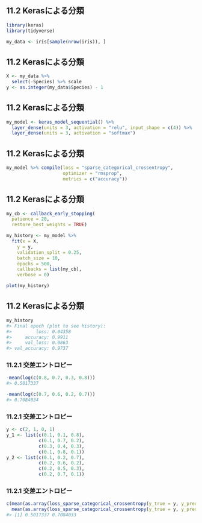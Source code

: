 ## 11.2 Kerasによる分類

```r
library(keras)
library(tidyverse)

my_data <- iris[sample(nrow(iris)), ]
```

## 11.2 Kerasによる分類

```r
X <- my_data %>%
  select(-Species) %>% scale
y <- as.integer(my_data$Species) - 1
```

## 11.2 Kerasによる分類

```r
my_model <- keras_model_sequential() %>%
  layer_dense(units = 3, activation = "relu", input_shape = c(4)) %>%
  layer_dense(units = 3, activation = "softmax")
```

## 11.2 Kerasによる分類

```r
my_model %>% compile(loss = "sparse_categorical_crossentropy",
                     optimizer = "rmsprop",
                     metrics = c("accuracy"))
```

## 11.2 Kerasによる分類

```r
my_cb <- callback_early_stopping(
  patience = 20,
  restore_best_weights = TRUE)

my_history <- my_model %>%
  fit(x = X,
    y = y,
    validation_split = 0.25,
    batch_size = 10,
    epochs = 500,
    callbacks = list(my_cb),
    verbose = 0)

plot(my_history)
```

## 11.2 Kerasによる分類

```r
my_history
#> Final epoch (plot to see history):
#>         loss: 0.04358
#>     accuracy: 0.9911
#>     val_loss: 0.0863
#> val_accuracy: 0.9737
```

### 11.2.1 交差エントロピー

```r
-mean(log(c(0.8, 0.7, 0.3, 0.8)))
#> 0.5017337

-mean(log(c(0.7, 0.6, 0.2, 0.7)))
#> 0.7084034
```

### 11.2.1 交差エントロピー

```r
y <- c(2, 1, 0, 1)
y_1 <- list(c(0.1, 0.1, 0.8),
            c(0.1, 0.7, 0.2),
            c(0.3, 0.4, 0.3),
            c(0.1, 0.8, 0.1))
y_2 <- list(c(0.1, 0.2, 0.7),
            c(0.2, 0.6, 0.2),
            c(0.2, 0.5, 0.3),
            c(0.2, 0.7, 0.1))
```

### 11.2.1 交差エントロピー

```r
c(mean(as.array(loss_sparse_categorical_crossentropy(y_true = y, y_pred = y_1))),
  mean(as.array(loss_sparse_categorical_crossentropy(y_true = y, y_pred = y_2))))
#> [1] 0.5017337 0.7084033
```

